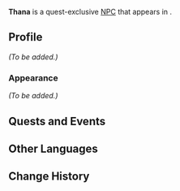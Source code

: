 {{Meta
|missing_NPC_profile  = yes
}}
{{Character Infobox
|type             = Quest NPC
|image            = NPC Thana.png
|region           = Sumeru
|location         = Sumeru
|affiliation      = 
|title            = 

|ancestry         = <!-- Clan/family -->
|father           = 
|mother           = 
|spouse           = 
|sibling          = 
|child            = 
|relative         = 

|voiceEN          = 
|voiceCN          = 
|voiceJP          = 
}}
'''Thana''' is a quest-exclusive [[NPC]] that appears in {{Quest|Lingering Warmth}}.
<!--
==Location==
{{subst:#tag:gallery|
NPC Location {{subst:PAGENAME}}.png{{subst:!}}{{subst:PAGENAME}}'s location
NPC Location {{subst:PAGENAME}} Context.png{{subst:!}}Additional context
}}
-->
==Profile==
<!--Detailed story/lore information goes here.-->
''(To be added.)''

===Appearance===
<!--Keep appearance section short and concise. Limit to 2 paragraphs with 3-4 sentences each.-->
''(To be added.)''

==Quests and Events==
{{Quests and Events}}
<!--
==Trivia==
* 
-->
==Other Languages==
{{Other Languages
|default_hidden = 1
|en      = Thana
|zhs     = 塞娜
|zhs_rm  = Sāinà
|zht     = 塞娜
|zht_rm  = Sāinà
|ja      = サイナ
|ja_rm   = Saina
|ko      = 타나
|es      = Zana
|fr      = Thana
|ru      = Тана
|th      = Thana
|vi      = Thana
|de      = Thana
|id      = Thana
|pt      = Thana
}}

==Change History==
{{Change History|3.2}}
<!--
==References==
{{Reflist}}
-->
